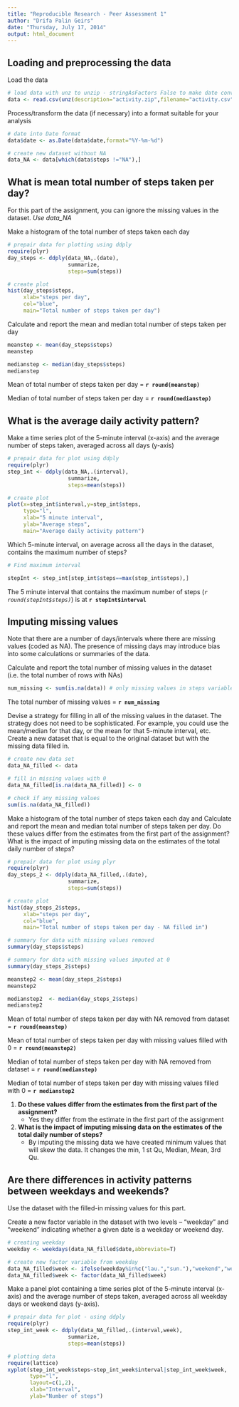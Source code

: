 ```yaml
---
title: "Reproducible Research - Peer Assessment 1"
author: "Drifa Palin Geirs"
date: "Thursday, July 17, 2014"
output: html_document
---
```



## Loading and preprocessing the data

Load the data
```r
# load data with unz to unzip - stringAsFactors False to make date conversion easier
data <- read.csv(unz(description="activity.zip",filename="activity.csv"),stringsAsFactors=F)

```

Process/transform the data (if necessary) into a format suitable for your analysis
```r
# date into Date format
data$date <- as.Date(data$date,format="%Y-%m-%d")

# create new dataset without NA 
data_NA <- data[which(data$steps !="NA"),]

```



## What is mean total number of steps taken per day?
For this part of the assignment, you can ignore the missing values in the dataset. *Use data_NA* 

Make a histogram of the total number of steps taken each day
```r
# prepair data for plotting using ddply
require(plyr)
day_steps <- ddply(data_NA,.(date),
                   summarize,
                   steps=sum(steps))

```

```r
# create plot
hist(day_steps$steps,
     xlab="steps per day",
     col="blue",
     main="Total number of steps taken per day")
```


Calculate and report the mean and median total number of steps taken per day
```r
meanstep <- mean(day_steps$steps)
meanstep

medianstep <- median(day_steps$steps)
medianstep
```

Mean of total number of steps taken per day = **`r round(meanstep)`** 

Median of total number of steps taken per day = **`r round(medianstep)`**



## What is the average daily activity pattern?

Make a time series plot of the 5-minute interval (x-axis) and the average number of steps taken, averaged across all days (y-axis)
```r
# prepair data for plot using ddply
require(plyr)
step_int <- ddply(data_NA,.(interval),
                   summarize,
                   steps=mean(steps))
```

```r
# create plot
plot(x=step_int$interval,y=step_int$steps,
     type="l",
     xlab="5 minute interval",
     ylab="Average steps",
     main="Average daily activity pattern")

```



Which 5-minute interval, on average across all the days in the dataset, contains the maximum number of steps?
```r
# Find maximum interval 

stepInt <- step_int[step_int$steps==max(step_int$steps),]
```

The 5 minute interval that contains the maximum number of steps (*`r round(stepInt$steps)`*) is at **`r stepInt$interval`**


## Imputing missing values
Note that there are a number of days/intervals where there are missing values (coded as NA). The presence of missing days may introduce bias into some calculations or summaries of the data.

Calculate and report the total number of missing values in the dataset (i.e. the total number of rows with NAs)
```r
num_missing <- sum(is.na(data)) # only missing values in steps variable

```

The total number of missing values = **`r num_missing`**

Devise a strategy for filling in all of the missing values in the dataset. The strategy does not need to be sophisticated. For example, you could use the mean/median for that day, or the mean for that 5-minute interval, etc. Create a new dataset that is equal to the original dataset but with the missing data filled in.

```r
# create new data set 
data_NA_filled <- data

# fill in missing values with 0
data_NA_filled[is.na(data_NA_filled)] <- 0

# check if any missing values
sum(is.na(data_NA_filled))

```


Make a histogram of the total number of steps taken each day and Calculate and report the mean and median total number of steps taken per day. Do these values differ from the estimates from the first part of the assignment? What is the impact of imputing missing data on the estimates of the total daily number of steps?

```r
# prepair data for plot using plyr
require(plyr)
day_steps_2 <- ddply(data_NA_filled,.(date),
                   summarize,
                   steps=sum(steps))

# create plot
hist(day_steps_2$steps,
     xlab="steps per day",
     col="blue",
     main="Total number of steps taken per day - NA filled in")

# summary for data with missing values removed
summary(day_steps$steps)

# summary for data with missing values imputed at 0
summary(day_steps_2$steps)

meanstep2 <- mean(day_steps_2$steps)
meanstep2

medianstep2  <- median(day_steps_2$steps)
medianstep2
```

Mean of total number of steps taken per day with NA removed from dataset = **`r round(meanstep)`** 

Mean of total number of steps taken per day with missing values filled with 0 = **`r round(meanstep2)`** 

Median of total number of steps taken per day with NA removed from dataset = **`r round(medianstep)`**

Median of total number of steps taken per day with missing values filled with 0 = **`r medianstep2`**



 1. **Do these values differ from the estimates from the first part of the assignment?** 
    * Yes they differ from the estimate in the first part of the assignment
    
 2. **What is the impact of imputing missing data on the estimates of the total daily number of steps?**
    * By imputing the missing data we have created minimum values that will skew the data. It changes the min, 1 st Qu, Median, Mean, 3rd Qu. 



## Are there differences in activity patterns between weekdays and weekends?
Use the dataset with the filled-in missing values for this part.

Create a new factor variable in the dataset with two levels -- "weekday" and "weekend" indicating whether a given date is a weekday or weekend day.
```r
# creating weekday
weekday <- weekdays(data_NA_filled$date,abbreviate=T)

# create new factor variable from weekday
data_NA_filled$week <- ifelse(weekday%in%c("lau.","sun."),"weekend","weekday")
data_NA_filled$week <- factor(data_NA_filled$week)
```

Make a panel plot containing a time series plot of the 5-minute interval (x-axis) and the average number of steps taken, averaged across all weekday days or weekend days (y-axis).
```r
# prepair data for plot - using ddply
require(plyr)
step_int_week <- ddply(data_NA_filled,.(interval,week),
                   summarize,
                   steps=mean(steps))

# plotting data
require(lattice)
xyplot(step_int_week$steps~step_int_week$interval|step_int_week$week,
       type="l",
       layout=c(1,2),
       xlab="Interval",
       ylab="Number of steps")

```
